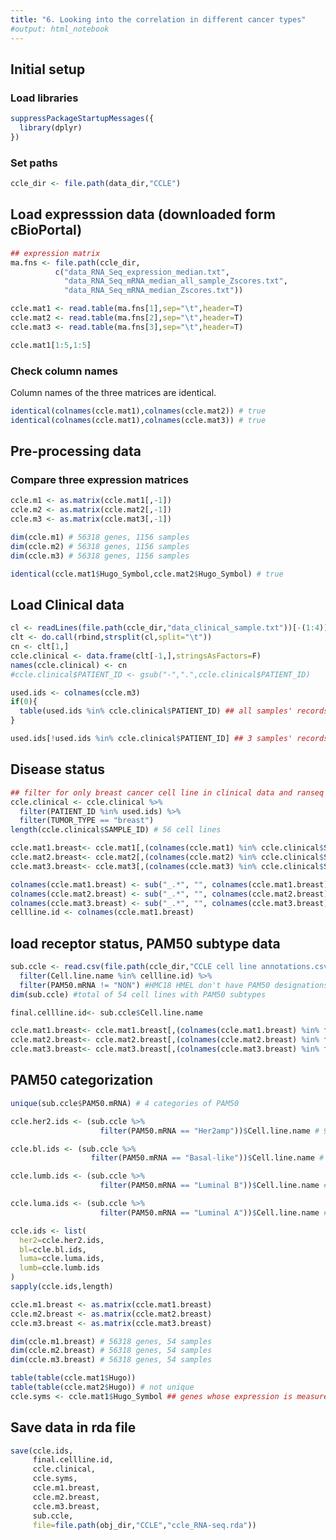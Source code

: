 ```yaml
---
title: "6. Looking into the correlation in different cancer types"
#output: html_notebook
---
```


## Initial setup

### Load libraries
```r
suppressPackageStartupMessages({
  library(dplyr)
})
```

### Set paths
```r
ccle_dir <- file.path(data_dir,"CCLE")
```

## Load expresssion data (downloaded form cBioPortal)
```r
## expression matrix
ma.fns <- file.path(ccle_dir,
          c("data_RNA_Seq_expression_median.txt",
            "data_RNA_Seq_mRNA_median_all_sample_Zscores.txt",
            "data_RNA_Seq_mRNA_median_Zscores.txt"))

ccle.mat1 <- read.table(ma.fns[1],sep="\t",header=T)
ccle.mat2 <- read.table(ma.fns[2],sep="\t",header=T)
ccle.mat3 <- read.table(ma.fns[3],sep="\t",header=T)

ccle.mat1[1:5,1:5]
```
### Check column names
Column names of the three matrices are identical.
```r
identical(colnames(ccle.mat1),colnames(ccle.mat2)) # true
identical(colnames(ccle.mat1),colnames(ccle.mat3)) # true
```

## Pre-processing data
### Compare three expression matrices
```r
ccle.m1 <- as.matrix(ccle.mat1[,-1])
ccle.m2 <- as.matrix(ccle.mat2[,-1])
ccle.m3 <- as.matrix(ccle.mat3[,-1])

dim(ccle.m1) # 56318 genes, 1156 samples
dim(ccle.m2) # 56318 genes, 1156 samples
dim(ccle.m3) # 56318 genes, 1156 samples

identical(ccle.mat1$Hugo_Symbol,ccle.mat2$Hugo_Symbol) # true
```

## Load Clinical data
```r
cl <- readLines(file.path(ccle_dir,"data_clinical_sample.txt"))[-(1:4)]
clt <- do.call(rbind,strsplit(cl,split="\t"))
cn <- clt[1,]
ccle.clinical <- data.frame(clt[-1,],stringsAsFactors=F)
names(ccle.clinical) <- cn
#ccle.clinical$PATIENT_ID <- gsub("-",".",ccle.clinical$PATIENT_ID)

used.ids <- colnames(ccle.m3)
if(0){
  table(used.ids %in% ccle.clinical$PATIENT_ID) ## all samples' records exist in clinical metadata
}

used.ids[!used.ids %in% ccle.clinical$PATIENT_ID] ## 3 samples' records don't exist in clinical metadata: "X253JBV_URINARY_TRACT" "X253J_URINARY_TRACT"   "X127399_SOFT_TISSUE"

```

## Disease status
```r
## filter for only breast cancer cell line in clinical data and ranseq data
ccle.clinical <- ccle.clinical %>% 
  filter(PATIENT_ID %in% used.ids) %>% 
  filter(TUMOR_TYPE == "breast")
length(ccle.clinical$SAMPLE_ID) # 56 cell lines

ccle.mat1.breast<- ccle.mat1[,(colnames(ccle.mat1) %in% ccle.clinical$SAMPLE_ID)]
ccle.mat2.breast<- ccle.mat2[,(colnames(ccle.mat2) %in% ccle.clinical$SAMPLE_ID)]
ccle.mat3.breast<- ccle.mat3[,(colnames(ccle.mat3) %in% ccle.clinical$SAMPLE_ID)]

colnames(ccle.mat1.breast) <- sub("_.*", "", colnames(ccle.mat1.breast))
colnames(ccle.mat2.breast) <- sub("_.*", "", colnames(ccle.mat2.breast))
colnames(ccle.mat3.breast) <- sub("_.*", "", colnames(ccle.mat3.breast))
cellline.id <- colnames(ccle.mat1.breast)
```

## load receptor status, PAM50 subtype data
```r
sub.ccle <- read.csv(file.path(ccle_dir,"CCLE cell line annotations.csv")) %>%
  filter(Cell.line.name %in% cellline.id) %>% 
  filter(PAM50.mRNA != "NON") #HMC18 HMEL don't have PAM50 designations
dim(sub.ccle) #total of 54 cell lines with PAM50 subtypes

final.cellline.id<- sub.ccle$Cell.line.name

ccle.mat1.breast<- ccle.mat1.breast[,(colnames(ccle.mat1.breast) %in% final.cellline.id)]
ccle.mat2.breast<- ccle.mat2.breast[,(colnames(ccle.mat2.breast) %in% final.cellline.id)]
ccle.mat3.breast<- ccle.mat3.breast[,(colnames(ccle.mat3.breast) %in% final.cellline.id)]
```

## PAM50 categorization
```r
unique(sub.ccle$PAM50.mRNA) # 4 categories of PAM50

ccle.her2.ids <- (sub.ccle %>% 
                    filter(PAM50.mRNA == "Her2amp"))$Cell.line.name # 9

ccle.bl.ids <- (sub.ccle %>% 
                  filter(PAM50.mRNA == "Basal-like"))$Cell.line.name # 26

ccle.lumb.ids <- (sub.ccle %>% 
                    filter(PAM50.mRNA == "Luminal B"))$Cell.line.name # 9

ccle.luma.ids <- (sub.ccle %>% 
                    filter(PAM50.mRNA == "Luminal A"))$Cell.line.name # 10

ccle.ids <- list(
  her2=ccle.her2.ids,
  bl=ccle.bl.ids,
  luma=ccle.luma.ids,
  lumb=ccle.lumb.ids
)
sapply(ccle.ids,length)
```


```r
ccle.m1.breast <- as.matrix(ccle.mat1.breast)
ccle.m2.breast <- as.matrix(ccle.mat2.breast)
ccle.m3.breast <- as.matrix(ccle.mat3.breast)

dim(ccle.m1.breast) # 56318 genes, 54 samples
dim(ccle.m2.breast) # 56318 genes, 54 samples
dim(ccle.m3.breast) # 56318 genes, 54 samples
```


```r
table(table(ccle.mat1$Hugo))
table(table(ccle.mat2$Hugo)) # not unique
ccle.syms <- ccle.mat1$Hugo_Symbol ## genes whose expression is measured
```

## Save data in rda file
```r
save(ccle.ids,
     final.cellline.id,
     ccle.clinical,
     ccle.syms,
     ccle.m1.breast,
     ccle.m2.breast,
     ccle.m3.breast,
     sub.ccle,
     file=file.path(obj_dir,"CCLE","ccle_RNA-seq.rda"))
```

